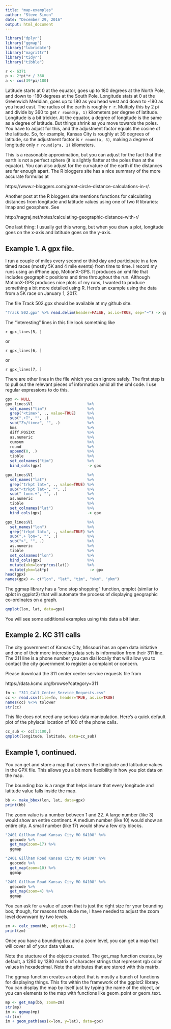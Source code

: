 ```yaml
---
title: "map-examples"
author: "Steve Simon"
date: "December 29, 2016"
output: html_document
---
```


```r
library("dplyr")
library("ggmap")
library("lubridate")
library("magrittr")
library("tidyr")
library("tibble")

r <- 6371
p <- 2*pi*r / 360
a <- cos(39*pi/180)
```

Latitude starts at 0 at the equator, goes up to 180 degrees at the North Pole, and down to -180 degrees at the South Pole. Longitude stats at 0 at the Greenwich Meridian, goes up to 180 as you head west and down to -180 as you head east. The radius of the earth is roughly `r r`. Multiply this by 2 pi and divide by 360 to get `r round(p, 1)` kilometers per degree of latitude. Longitude is a bit trickier. At the equator, a degree of longitude is the same as a degree of latitude. But things shrink as you move towards the poles. You have to adjust for this, and the adjustment factor equals the cosine of the latitude. So, for example, Kansas City is roughly at 39 degrees of latitude, so the adjustment factor is `r round(a, 3)`, making a degree of longitude only `r round(p*a, 1)` kilometers.

This is a reasonable approximation, but you can adjust for the fact that the earth is not a perfect sphere (it is slightly flatter at the poles than at the equator). You can also adjust for the curvature of the earth if the distances are far enough apart. The R bloggers site has a nice summary of the more accurate formulas at

https://www.r-bloggers.com/great-circle-distance-calculations-in-r/.

Another post at the R bloggers site mentions functions for calculating distances from longitude and latitude values using one of two R libraries: Imap and geosphere. See

http://nagraj.net/notes/calculating-geographic-distance-with-r/

One last thing: I usually get this wrong, but when you draw a plot, longitude goes on the x-axis and latitude goes on the y-axis.

## Example 1. A gpx file.

I run a couple of miles every second or third day and participate in a few timed races (mostly 5K and 4 mile events) from time to time. I record my runs using an iPhone app, MotionX-GPS. It produces an xml file that includes geographic positions and time throughout the run. Although MotionX-GPS produces nice plots of my runs, I wanted to produce something a bit more detailed using R. Here's an example using the data from a 5K race on January 1, 2017.

The file Track 502.gpx should be available at my github site.

```r
"Track 502.gpx" %>% read.delim(header=FALSE, as.is=TRUE, sep="~") -> gpx_lines
```

The "interesting" lines in this file look something like

`r gpx_lines[5, ]`

or

`r gpx_lines[6, ]`

or

`r gpx_lines[7, ]`


There are other lines in the file which you can ignore safely. The first step is to pull out the relevant pieces of information amid all the xml code. I use regular expressions to do this.

```r
gpx <- NULL
gpx_lines$V1                        %>%
  set_names("tim")                  %>%
  grep("<time>", ., value=TRUE)     %>%
  sub(".+T", "", .)                 %>%
  sub("Z</time>", "", .)            %>%
  hms                               %>%
  diff.POSIXt                       %>%
  as.numeric                        %>%
  cumsum                            %>%
  round                             %>%
  append(0, .)                      %>%
  tibble                            %>%
  set_colnames("tim")               %>%
  bind_cols(gpx)                    -> gpx

gpx_lines$V1                        %>%
  set_names("lat")                  %>%
  grep("trkpt lat=", ., value=TRUE) %>%
  sub("<trkpt lat=", "", .)         %>%
  sub(" lon=.+", "", .)             %>%
  as.numeric                        %>%
  tibble                            %>%
  set_colnames("lat")               %>%
  bind_cols(gpx)                    -> gpx

gpx_lines$V1                        %>%
  set_names("lon")                  %>%
  grep("trkpt lat=", ., value=TRUE) %>%
  sub(".+ lon=", "", .)             %>%
  sub(">", "", .)                   %>%
  as.numeric                        %>%
  tibble                            %>%
  set_colnames("lon")               %>%
  bind_cols(gpx)                    %>%
  mutate(xkm=lon*p*cos(lat))        %>%
  mutate(ykm=lat*p)                  -> gpx
head(gpx)
names(gpx) <- c("lon", "lat", "tim", "xkm", "ykm")
```

The ggmap library has a "one stop shopping" function, qmplot (similar to qplot in ggplot2) that will automate the process of displaying geographic co-ordinates on a graph.

```r
qmplot(lon, lat, data=gpx)
```

You will see some additional examples using this data a bit later.

## Example 2. KC 311 calls

The city government of Kansas City, Missouri has an open data initiative and one of their more interesting data sets is information from their 311 line. The 311 line is a phone number you can dial locally that will allow you to contact the city government to register a complaint or concern.

Please download the 311 center center service requests file from 

https://data.kcmo.org/browse?category=311

```r
fn <- "311_Call_Center_Service_Requests.csv"
cc <- read.csv(file=fn, header=TRUE, as.is=TRUE)
names(cc) %<>% tolower
str(cc)
```

This file does not need any serious data manipulation. Here's a quick default plot of the phyiscal location of 100 of the phone calls.

```r
cc_sub <- cc[1:100,]
qmplot(longitude, latitude, data=cc_sub)
```

## Example 1, continued.

You can get and store a map that covers the longitude and latitudue values in the GPX file. This allows you a bit more flexibility in how you plot data on the map.

The bounding box is a range that helps insure that every longitude and latitude value falls inside the map.

```r
bb <- make_bbox(lon, lat, data=gpx)
print(bb)
```

The zoom value is a number between 1 and 22. A large number (like 3) would show an entire continent. A medium number (like 10) would show an entire city. A small number (like 17) would show a few city blocks.

```r
"2401 Gillham Road Kansas City MO 64108" %>%
  geocode %>%
  get_map(zoom=17) %>%
  ggmap

"2401 Gillham Road Kansas City MO 64108" %>%
  geocode %>%
  get_map(zoom=10) %>%
  ggmap

"2401 Gillham Road Kansas City MO 64108" %>%
  geocode %>%
  get_map(zoom=4) %>%
  ggmap

```

You can ask for a value of zoom that is just the right size for your bounding box, though, for reasons that elude me, I have needed to adjust the zoom level downward by two levels.

```r
zm <- calc_zoom(bb, adjust=-2L)
print(zm)
```

Once you have a bounding box and a zoom level, you can get a map that will cover all of your data values.

Note the stucture of the objects created. The get_map function creates, by default, a 1280 by 1280 matrix of character strings that represent rgb color values in hexadecimal. Note the attributes that are stored with this matrix.

The ggmap function creates an object that is mostly a bunch of functions for displaying things. This fits within the framework of the ggplot2 library. You can display the map by itself just by typing the name of the object, or you can elements to the map with functions like geom_point or geom_text.

```r
mp <- get_map(bb, zoom=zm)
str(mp)
im <- ggmap(mp)
str(im)
im + geom_path(aes(x=lon, y=lat), data=gpx)
```